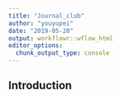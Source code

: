 ```yaml
---
title: "Journal_club"
author: "youyupei"
date: "2019-05-20"
output: workflowr::wflow_html
editor_options:
  chunk_output_type: console
---
```


## Introduction

```r

```


